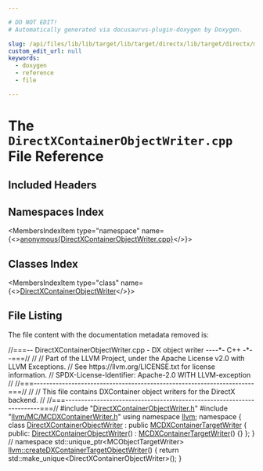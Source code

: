 ```yaml
---

# DO NOT EDIT!
# Automatically generated via docusaurus-plugin-doxygen by Doxygen.

slug: /api/files/lib/lib/target/lib/target/directx/lib/target/directx/mctargetdesc/directxcontainerobjectwriter-cpp
custom_edit_url: null
keywords:
  - doxygen
  - reference
  - file

---
```





# The `DirectXContainerObjectWriter.cpp` File Reference

<DoxygenPage pluginConfig={pluginConfig}>



## Included Headers

<IncludesList>
<IncludesListItem
  filePath="DirectXContainerObjectWriter.h"
  permalink="/docs/api/files/lib/lib/target/lib/target/directx/lib/target/directx/mctargetdesc/directxcontainerobjectwriter-h"
  isLocal="true" />
<IncludesListItem
  filePath="llvm/MC/MCDXContainerWriter.h"
  permalink="/docs/api/files/include/include/llvm/include/llvm/mc/mcdxcontainerwriter-h"
  isLocal="true" />
</IncludesList>

## Namespaces Index

<MembersIndex>

<MembersIndexItem
  type="namespace"
  name={<><a href="/docs/api/namespaces/anonymous-directxcontainerobjectwriter-cpp-">anonymous&#123;DirectXContainerObjectWriter.cpp&#125;</a></>}>
</MembersIndexItem>

</MembersIndex>

## Classes Index

<MembersIndex>

<MembersIndexItem
  type="class"
  name={<><a href="/docs/api/classes/anonymous-namespace-directxcontainerobjectwriter-cpp-/directxcontainerobjectwriter">DirectXContainerObjectWriter</a></>}>
</MembersIndexItem>

</MembersIndex>


## File Listing

The file content with the documentation metadata removed is:

<ProgramListing>

<Link id="l00001" /><CodeLine lineNumber="1"><Highlight kind="comment">//===-- DirectXContainerObjectWriter.cpp - DX object writer ----&#42;- C++ -&#42;--===//</Highlight><Highlight kind="normal"></Highlight></CodeLine>
<Link id="l00002" /><CodeLine lineNumber="2"><Highlight kind="normal"></Highlight><Highlight kind="comment">//</Highlight><Highlight kind="normal"></Highlight></CodeLine>
<Link id="l00003" /><CodeLine lineNumber="3"><Highlight kind="normal"></Highlight><Highlight kind="comment">// Part of the LLVM Project, under the Apache License v2.0 with LLVM Exceptions.</Highlight><Highlight kind="normal"></Highlight></CodeLine>
<Link id="l00004" /><CodeLine lineNumber="4"><Highlight kind="normal"></Highlight><Highlight kind="comment">// See https://llvm.org/LICENSE.txt for license information.</Highlight><Highlight kind="normal"></Highlight></CodeLine>
<Link id="l00005" /><CodeLine lineNumber="5"><Highlight kind="normal"></Highlight><Highlight kind="comment">// SPDX-License-Identifier: Apache-2.0 WITH LLVM-exception</Highlight><Highlight kind="normal"></Highlight></CodeLine>
<Link id="l00006" /><CodeLine lineNumber="6"><Highlight kind="normal"></Highlight><Highlight kind="comment">//</Highlight><Highlight kind="normal"></Highlight></CodeLine>
<Link id="l00007" /><CodeLine lineNumber="7"><Highlight kind="normal"></Highlight><Highlight kind="comment">//===----------------------------------------------------------------------===//</Highlight><Highlight kind="normal"></Highlight></CodeLine>
<Link id="l00008" /><CodeLine lineNumber="8"><Highlight kind="normal"></Highlight><Highlight kind="comment">//</Highlight><Highlight kind="normal"></Highlight></CodeLine>
<Link id="l00009" /><CodeLine lineNumber="9"><Highlight kind="normal"></Highlight><Highlight kind="comment">// This file contains DXContainer object writers for the DirectX backend.</Highlight><Highlight kind="normal"></Highlight></CodeLine>
<Link id="l00010" /><CodeLine lineNumber="10"><Highlight kind="normal"></Highlight><Highlight kind="comment">//</Highlight><Highlight kind="normal"></Highlight></CodeLine>
<Link id="l00011" /><CodeLine lineNumber="11"><Highlight kind="normal"></Highlight><Highlight kind="comment">//===----------------------------------------------------------------------===//</Highlight><Highlight kind="normal"></Highlight></CodeLine>
<Link id="l00012" /><CodeLine lineNumber="12"><Highlight kind="normal"></Highlight></CodeLine>
<Link id="l00013" /><CodeLine lineNumber="13"><Highlight kind="normal"></Highlight><Highlight kind="preprocessor">#include &quot;<a href="/docs/api/files/lib/lib/target/lib/target/directx/lib/target/directx/mctargetdesc/directxcontainerobjectwriter-h">DirectXContainerObjectWriter.h</a>&quot;</Highlight><Highlight kind="normal"></Highlight></CodeLine>
<Link id="l00014" /><CodeLine lineNumber="14"><Highlight kind="normal"></Highlight><Highlight kind="preprocessor">#include &quot;<a href="/docs/api/files/include/include/llvm/include/llvm/mc/mcdxcontainerwriter-h">llvm/MC/MCDXContainerWriter.h</a>&quot;</Highlight><Highlight kind="normal"></Highlight></CodeLine>
<Link id="l00015" /><CodeLine lineNumber="15"><Highlight kind="normal"></Highlight></CodeLine>
<Link id="l00016" /><CodeLine lineNumber="16"><Highlight kind="normal"></Highlight><Highlight kind="keyword">using namespace </Highlight><Highlight kind="normal"><a href="/docs/api/namespaces/llvm">llvm</a>;</Highlight></CodeLine>
<Link id="l00017" /><CodeLine lineNumber="17"><Highlight kind="normal"></Highlight></CodeLine>
<Link id="l00018" /><CodeLine lineNumber="18" lineLink="/docs/api/namespaces/anonymous-directxcontainerobjectwriter-cpp-"><Highlight kind="normal"></Highlight><Highlight kind="keyword">namespace </Highlight><Highlight kind="normal">&#123;</Highlight></CodeLine>
<Link id="l00019" /><CodeLine lineNumber="19" lineLink="/docs/api/classes/anonymous-namespace-directxcontainerobjectwriter-cpp-/directxcontainerobjectwriter"><Highlight kind="normal"></Highlight><Highlight kind="keyword">class </Highlight><Highlight kind="normal"><a href="/docs/api/classes/anonymous-namespace-directxcontainerobjectwriter-cpp-/directxcontainerobjectwriter/#af10f964cd51f0e0524dc2ecc43694245">DirectXContainerObjectWriter</a> : </Highlight><Highlight kind="keyword">public</Highlight><Highlight kind="normal"> <a href="/docs/api/classes/llvm/mcdxcontainertargetwriter/#a6a1063e41b7a8b2a81df23cc09fce2ea">MCDXContainerTargetWriter</a> &#123;</Highlight></CodeLine>
<Link id="l00020" /><CodeLine lineNumber="20"><Highlight kind="normal"></Highlight><Highlight kind="keyword">public</Highlight><Highlight kind="normal">:</Highlight></CodeLine>
<Link id="l00021" /><CodeLine lineNumber="21" lineLink="/docs/api/classes/anonymous-namespace-directxcontainerobjectwriter-cpp-/directxcontainerobjectwriter/#af10f964cd51f0e0524dc2ecc43694245"><Highlight kind="normal">  <a href="/docs/api/classes/anonymous-namespace-directxcontainerobjectwriter-cpp-/directxcontainerobjectwriter/#af10f964cd51f0e0524dc2ecc43694245">DirectXContainerObjectWriter</a>() : <a href="/docs/api/classes/llvm/mcdxcontainertargetwriter/#a6a1063e41b7a8b2a81df23cc09fce2ea">MCDXContainerTargetWriter</a>() &#123;&#125;</Highlight></CodeLine>
<Link id="l00022" /><CodeLine lineNumber="22"><Highlight kind="normal">&#125;;</Highlight></CodeLine>
<Link id="l00023" /><CodeLine lineNumber="23"><Highlight kind="normal">&#125; </Highlight><Highlight kind="comment">// namespace</Highlight><Highlight kind="normal"></Highlight></CodeLine>
<Link id="l00024" /><CodeLine lineNumber="24"><Highlight kind="normal"></Highlight></CodeLine>
<Link id="l00025" /><CodeLine lineNumber="25"><Highlight kind="normal">std::unique&#95;ptr&lt;MCObjectTargetWriter&gt;</Highlight></CodeLine>
<Link id="l00026" /><CodeLine lineNumber="26" lineLink="/docs/api/namespaces/llvm/#ad2608edab02fab46a606a4838b7d1327"><Highlight kind="normal"><a href="/docs/api/namespaces/llvm/#ad2608edab02fab46a606a4838b7d1327">llvm::createDXContainerTargetObjectWriter</a>() &#123;</Highlight></CodeLine>
<Link id="l00027" /><CodeLine lineNumber="27"><Highlight kind="normal">  </Highlight><Highlight kind="keywordflow">return</Highlight><Highlight kind="normal"> std::make&#95;unique&lt;DirectXContainerObjectWriter&gt;();</Highlight></CodeLine>
<Link id="l00028" /><CodeLine lineNumber="28"><Highlight kind="normal">&#125;</Highlight></CodeLine>

</ProgramListing>


</DoxygenPage>
